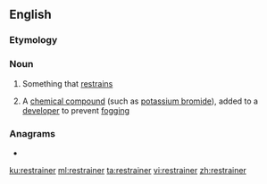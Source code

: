 ==English==

===Etymology===
{{suffix|en|restrain|er}}

===Noun===
{{en-noun}}

# Something that [[restrain]]s
# {{lb|en|photography}} A [[chemical compound]] (such as [[potassium bromide]]), added to a [[developer]] to prevent [[fogging]]

===Anagrams===
* {{l|en|retrainers}}

[[ku:restrainer]]
[[ml:restrainer]]
[[ta:restrainer]]
[[vi:restrainer]]
[[zh:restrainer]]